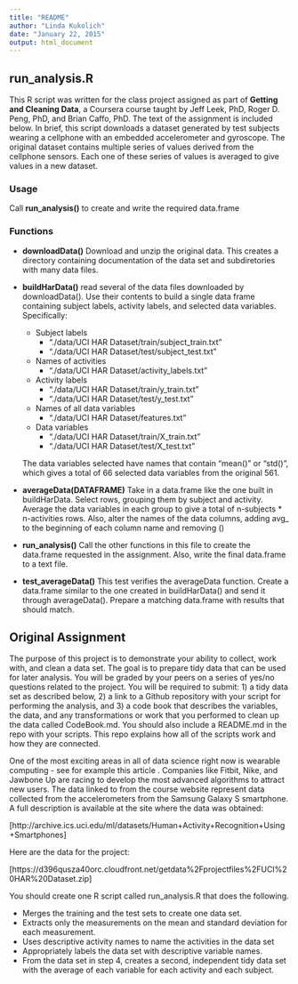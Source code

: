 ```yaml
---
title: "README"
author: "Linda Kukolich"
date: "January 22, 2015"
output: html_document
---
```


## run_analysis.R

This R script was written for the class project assigned as part of
**Getting and Cleaning Data**, a Coursera course taught by Jeff Leek, PhD,
Roger D. Peng, PhD, and Brian Caffo, PhD. The text of the assignment is
included below. In brief, this script downloads a dataset generated by test
subjects wearing a cellphone with an embedded accelerometer and gyroscope. The
original dataset contains multiple series of values derived from the cellphone
sensors. Each one of these series of values is averaged to give values in a new
dataset.

### Usage

Call **run_analysis()** to create and write the required data.frame

### Functions

- **downloadData()**
    Download and unzip the original data. This creates a directory
    containing documentation of the data set and subdiretories with many
    data files.
- **buildHarData()**
    read several of the data files downloaded by downloadData(). Use their
    contents to build a single data frame containing subject labels,
    activity labels, and selected data variables. Specifically:
    
    - Subject labels
        - "./data/UCI HAR Dataset/train/subject_train.txt"
        - "./data/UCI HAR Dataset/test/subject_test.txt"
    - Names of activities
        - "./data/UCI HAR Dataset/activity_labels.txt"
    - Activity labels
        - "./data/UCI HAR Dataset/train/y_train.txt"
        - "./data/UCI HAR Dataset/test/y_test.txt"
    - Names of all data variables
        - "./data/UCI HAR Dataset/features.txt"
    - Data variables
        - "./data/UCI HAR Dataset/train/X_train.txt"
        - "./data/UCI HAR Dataset/test/X_test.txt"
    
    The data variables selected have names that contain "mean()" or "std()",
    which gives a total of 66 selected data variables from the original 561.
- **averageData(DATAFRAME)**
    Take in a data.frame like the one built in buildHarData. Select rows,
    grouping them by subject and activity. Average the data variables in each
    group to give a total of n-subjects * n-activities rows. Also, alter the
    names of the data columns, adding avg_ to the beginning of each column name
    and removing ()
- **run_analysis()**
    Call the other functions in this file to create the data.frame requested
    in the assignment. Also, write the final data.frame to a text file.
- **test_averageData()**
    This test verifies the averageData function. Create a data.frame similar to
    the one created in buildHarData() and send it through averageData(). Prepare
    a matching data.frame with results that should match.

## Original Assignment

The purpose of this project is to demonstrate your ability to collect, work
with, and clean a data set. The goal is to prepare tidy data that can be used
for later analysis. You will be graded by your peers on a series of yes/no
questions related to the project. You will be required to submit: 1) a tidy data
set as described below, 2) a link to a Github repository with your script for
performing the analysis, and 3) a code book that describes the variables, the
data, and any transformations or work that you performed to clean up the data
called CodeBook.md. You should also include a README.md in the repo with your
scripts. This repo explains how all of the scripts work and how they are
connected.  

One of the most exciting areas in all of data science right now is wearable
computing - see for example this article . Companies like Fitbit, Nike, and
Jawbone Up are racing to develop the most advanced algorithms to attract new
users. The data linked to from the course website represent data collected from
the accelerometers from the Samsung Galaxy S smartphone. A full description is
available at the site where the data was obtained: 

[http://archive.ics.uci.edu/ml/datasets/Human+Activity+Recognition+Using+Smartphones]

Here are the data for the project: 

[https://d396qusza40orc.cloudfront.net/getdata%2Fprojectfiles%2FUCI%20HAR%20Dataset.zip]

You should create one R script called run_analysis.R that does the following. 

- Merges the training and the test sets to create one data set.
- Extracts only the measurements on the mean and standard deviation for each
measurement. 
- Uses descriptive activity names to name the activities in the data set
- Appropriately labels the data set with descriptive variable names. 
- From the data set in step 4, creates a second, independent tidy data set with
the average of each variable for each activity and each subject.
